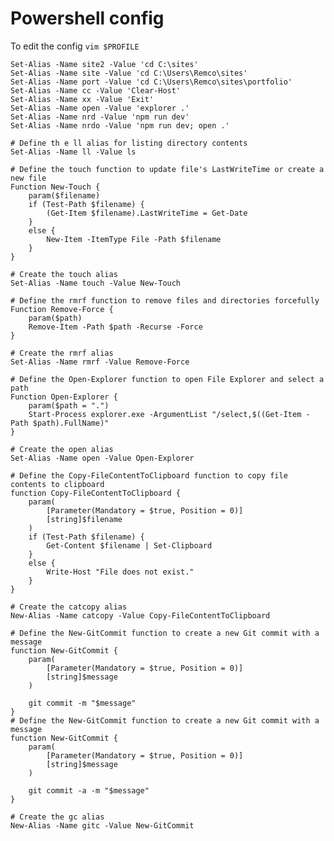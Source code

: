 # Powershell config

To edit the config `vim $PROFILE`

```# Define the site2, site, port, and cc aliases
Set-Alias -Name site2 -Value 'cd C:\sites'
Set-Alias -Name site -Value 'cd C:\Users\Remco\sites'
Set-Alias -Name port -Value 'cd C:\Users\Remco\sites\portfolio'
Set-Alias -Name cc -Value 'Clear-Host'
Set-Alias -Name xx -Value 'Exit'
Set-Alias -Name open -Value 'explorer .'
Set-Alias -Name nrd -Value 'npm run dev'
Set-Alias -Name nrdo -Value 'npm run dev; open .'

# Define th e ll alias for listing directory contents
Set-Alias -Name ll -Value ls
 
# Define the touch function to update file's LastWriteTime or create a new file
Function New-Touch {
    param($filename)
    if (Test-Path $filename) {
        (Get-Item $filename).LastWriteTime = Get-Date
    }
    else {
        New-Item -ItemType File -Path $filename
    }
}
 
# Create the touch alias
Set-Alias -Name touch -Value New-Touch
 
# Define the rmrf function to remove files and directories forcefully
Function Remove-Force {
    param($path)
    Remove-Item -Path $path -Recurse -Force
}
 
# Create the rmrf alias
Set-Alias -Name rmrf -Value Remove-Force
 
# Define the Open-Explorer function to open File Explorer and select a path
Function Open-Explorer {
    param($path = ".")
    Start-Process explorer.exe -ArgumentList "/select,$((Get-Item -Path $path).FullName)"
}
 
# Create the open alias
Set-Alias -Name open -Value Open-Explorer
 
# Define the Copy-FileContentToClipboard function to copy file contents to clipboard
function Copy-FileContentToClipboard {
    param(
        [Parameter(Mandatory = $true, Position = 0)]
        [string]$filename
    )
    if (Test-Path $filename) {
        Get-Content $filename | Set-Clipboard
    }
    else {
        Write-Host "File does not exist."
    }
}
 
# Create the catcopy alias
New-Alias -Name catcopy -Value Copy-FileContentToClipboard
 
# Define the New-GitCommit function to create a new Git commit with a message
function New-GitCommit {
    param(
        [Parameter(Mandatory = $true, Position = 0)]
        [string]$message
    )
 
    git commit -m "$message"
}
# Define the New-GitCommit function to create a new Git commit with a message
function New-GitCommit {
    param(
        [Parameter(Mandatory = $true, Position = 0)]
        [string]$message
    )
 
    git commit -a -m "$message"
}
 
# Create the gc alias
New-Alias -Name gitc -Value New-GitCommit
```
